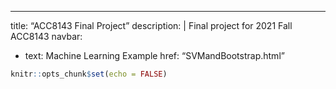 ---
title: "ACC8143 Final Project"
description: |
  Final project for 2021 Fall ACC8143
navbar:
  
  - text: Machine Learning Example
    href: "SVMandBootstrap.html"

```{r setup, include=FALSE}
knitr::opts_chunk$set(echo = FALSE)
```

